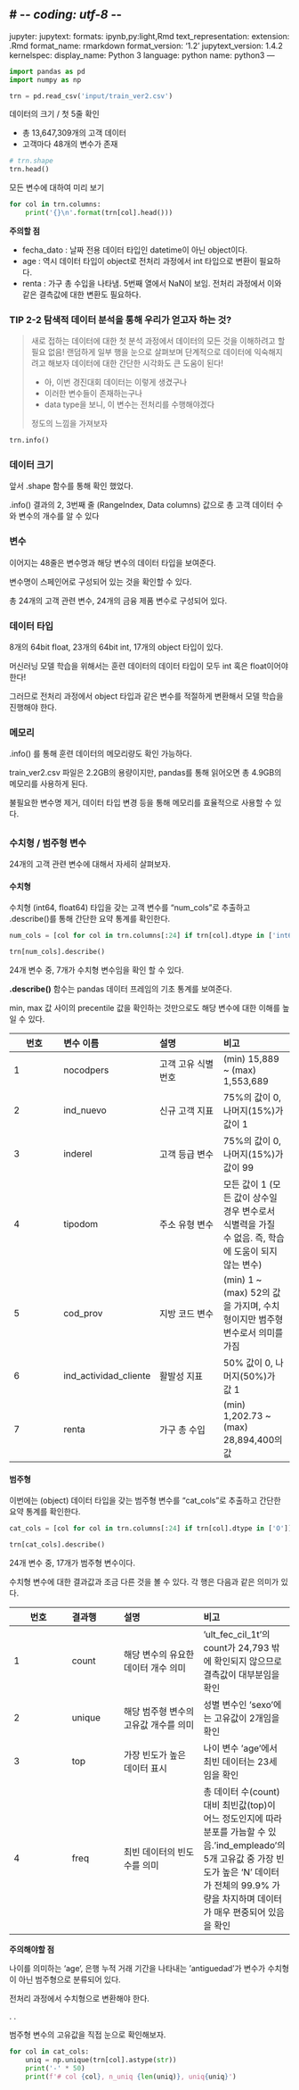 # -*- coding: utf-8 -*-
---
jupyter:
  jupytext:
    formats: ipynb,py:light,Rmd
    text_representation:
      extension: .Rmd
      format_name: rmarkdown
      format_version: '1.2'
      jupytext_version: 1.4.2
  kernelspec:
    display_name: Python 3
    language: python
    name: python3
---

```python
import pandas as pd
import numpy as np

trn = pd.read_csv('input/train_ver2.csv')
```

데이터의 크기 / 첫 5줄 확인

- 총 13,647,309개의 고객 데이터
- 고객마다 48개의 변수가 존재

```python
# trn.shape
trn.head()
```

모든 변수에 대하여 미리 보기

```python
for col in trn.columns:
    print('{}\n'.format(trn[col].head()))
```

**주의할 점**

- fecha_dato : 날짜 전용 데이터 타입인 datetime이 아닌 object이다.
- age        : 역시 데이터 타입이 object로 전처리 과정에서 int 타입으로 변환이 필요하다.
- renta      : 가구 총 수입을 나타냄. 5번째 열에서 NaN이 보임. 전처리 과정에서 이와 같은 결측값에 대한 변환도 필요하다.


### TIP 2-2 탐색적 데이터 분석을 통해 우리가 얻고자 하는 것?

> 새로 접하는 데이터에 대한 첫 분석 과정에서 데이터의 모든 것을 이해하려고 할 필요 없음!
랜덤하게 일부 행을 눈으로 살펴보며 단계적으로 데이터에 익숙해지려고 해보자
데이터에 대한 간단한 시각화도 큰 도움이 된다!
>
> - 아, 이번 경진대회 데이터는 이렇게 생겼구나
> - 이러한 변수들이 존재하는구나
> - data type을 보니, 이 변수는 전처리를 수행해야겠다
>
>정도의 느낌을 가져보자

```python
trn.info()
```

### 데이터 크기

앞서 .shape 함수를 통해 확인 했었다.

.info() 결과의 2, 3번째 줄 (RangeIndex, Data columns) 값으로 총 고객 데이터 수와 변수의 개수를 알 수 있다


### 변수

이어지는 48줄은 변수명과 해당 변수의 데이터 타입을 보여준다.

변수명이 스페인어로 구성되어 있는 것을 확인할 수 있다.

총 24개의 고객 관련 변수, 24개의 금융 제품 변수로 구성되어 있다.


### 데이터 타입

8개의 64bit float, 23개의 64bit int, 17개의 object 타입이 있다. 

머신러닝 모델 학습을 위해서는 훈련 데이터의 데이터 타입이 모두 int 혹은 float이어야 한다!

그러므로 전처리 과정에서 object 타입과 같은 변수를 적절하게 변환해서 모델 학습을 진행해야 한다.


### 메모리

.info() 를 통해 훈련 데이터의 메모리량도 확인 가능하다.

train_ver2.csv 파일은 2.2GB의 용량이지만, pandas를 통해 읽어오면 총 4.9GB의 메모리를 사용하게 된다.

불필요한 변수명 제거, 데이터 타입 변경 등을 통해 메모리를 효율적으로 사용할 수 있다.

<!-- #region -->
---

### 수치형 / 범주형 변수

24개의 고객 관련 변수에 대해서 자세히 살펴보자.


#### 수치형

수치형 (int64, float64) 타입을 갖는 고객 변수를 "num_cols"로 추출하고 .describe()를 통해 간단한 요약 통계를 확인한다.
<!-- #endregion -->

```python
num_cols = [col for col in trn.columns[:24] if trn[col].dtype in ['int64', 'float64']]

trn[num_cols].describe()
```

24개 변수 중, 7개가 수치형 변수임을 확인 할 수 있다.

**.describe()** 함수는 pandas 데이터 프레임의 기초 통계를 보여준다.

min, max 값 사이의 precentile 값을 확인하는 것만으로도 해당 변수에 대한 이해를 높일 수 있다.


|번호|변수 이름|설명|비고|
|---|:---|:---|:---|
|1|nocodpers|고객 고유 식별 번호|(min) 15,889 ~ (max) 1,553,689 |
|2|ind_nuevo|신규 고객 지표|75%의 값이 0, 나머지(15%)가 값이 1|
|3|inderel|고객 등급 변수|75%의 값이 0, 나머지(15%)가 값이 99|
|4|tipodom|주소 유형 변수|모든 값이 1 (모든 값이 상수일 경우 변수로서 식별력을 가질 수 없음. 즉, 학습에 도움이 되지 않는 변수)|
|5|cod_prov|지방 코드 변수|(min) 1 ~ (max) 52의 값을 가지며, 수치형이지만 범주형 변수로서 의미를 가짐|
|6|ind_actividad_cliente|활발성 지표|50% 값이 0, 나머지(50%)가 값 1|
|7|renta|가구 총 수입|(min) 1,202.73 ~ (max) 28,894,400의 값|


#### 범주형

이번에는 (object) 데이터 타입을 갖는 범주형 변수를 "cat_cols"로 추출하고 간단한 요약 통계를 확인한다.

```python
cat_cols = [col for col in trn.columns[:24] if trn[col].dtype in ['O']]

trn[cat_cols].describe()
```

24개 변수 중, 17개가 범주형 변수이다.

수치형 변수에 대한 결과값과 조금 다른 것을 볼 수 있다. 각 행은 다음과 같은 의미가 있다.


|번호|결과행|설명|비고|
|-----|:---|:------|:---|
|1| count | 해당 변수의 유요한 데이터 개수 의미 | 'ult_fec_cil_1t'의 count가 24,793 밖에 확인되지 않으므로 결측값이 대부분임을 확인|
|2| unique | 해당 범주형 변수의 고유값 개수를 의미 | 성별 변수인 'sexo'에는 고유값이 2개임을 확인 |
|3| top | 가장 빈도가 높은 데이터 표시 | 나이 변수 'age'에서 최빈 데이터는 23세임을 확인 |
|4| freq | 최빈 데이터의 빈도수를 의미 | 총 데이터 수(count) 대비 최빈값(top)이 어느 정도인지에 따라 분포를 가늠할 수 있음.'ind_empleado'의 5개 고유값 중 가장 빈도가 높은 'N' 데이터가 전체의 99.9% 가량을 차지하며 데이터가 매우 편중되어 있음을 확인|


**주의해야할 점**

나이를 의미하는 'age', 은행 누적 거래 기간을 나타내는 'antiguedad'가 변수가 수치형이 아닌 범주형으로 분류되어 있다.

전처리 과정에서 수치형으로 변환해야 한다.

.
.

범주형 변수의 고유값을 직접 눈으로 확인해보자.

```python
for col in cat_cols:
    uniq = np.unique(trn[col].astype(str))
    print('-' * 50)
    print(f'# col {col}, n_uniq {len(uniq)}, uniq{uniq}')
```

```python

```
